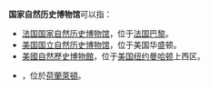 '''国家自然历史博物馆'''可以指：
* [[国家自然历史博物馆_(法国)|法国国家自然历史博物馆]]，位于[[法国|法国]][[巴黎|巴黎]]。
*[[美国国立自然历史博物馆|美国国立自然历史博物馆]]，位于美国华盛顿。
* [[美國自然歷史博物館|美國自然歷史博物館]]，位于[[美国|美国]][[纽约|纽约]][[曼哈顿|曼哈顿]]上西区。
* {{link-nl|国家自然历史博物馆 (荷兰)|Rijksmuseum van Natuurlijke Historie|荷兰国家自然历史博物馆}}，位於[[荷蘭|荷蘭]][[萊頓|萊頓]]。

{{disambig|X|Cat=八字以上建築物消歧義}}